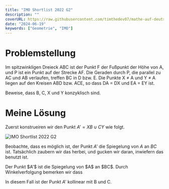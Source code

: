 ```yaml
---
title: "IMO Shortlist 2022 G2"
description: ""
coverURL: https://raw.githubusercontent.com/timthedev07/mathe-auf-deutsch/dev/images/thumbnails/imo-shortlist-2022-G2.jpg
date: "2024-06-19"
keywords: ["Geometrie", "IMO"]
---
```



# Problemstellung

Im spitzwinkligen Dreieck ABC ist der Punkt F der Fußpunkt der Höhe von A, und P ist ein Punkt auf der Strecke AF. Die Geraden durch P, die parallel zu AC und AB verlaufen, treffen BC in D bzw. E. Die Punkte X $\not =$ A und Y $\not =$ A liegen auf den Kreisen ABD bzw. ACE, so dass DA = DX und EA = EY ist.

Beweise, dass B, C, X und Y konzyklisch sind.

# Meine Lösung

Zuerst konstrueiren wir den Punkt $A' = XB \cup CY$ wie folgt.

<Img
  src="https://raw.githubusercontent.com/timthedev07/mathe-auf-deutsch/dev/images/thumbnails/imo-shortlist-2022-G2.jpg"
  alt="IMO Shortlist 2022 G2"
  width={2400}
  height={1600}
/>

Beobachte, dass es möglich ist, der Punkt $A'$ die Spiegelung von $A$ an $BC$ ist. Tatsächlich zaubern wir das herbei, und gucken wir daran, inwiefern das benutzt ist.

<Lemma num={1}>
  Der Punkt $A'$ ist die Spiegelung von $A$ an $BC$.
  <LemmaProof>Durch Winkelverfolgung bemerken wir dass</LemmaProof>
</Lemma>

In diesem Fall ist der Punkt $A'$ kollinear mit B und C.
